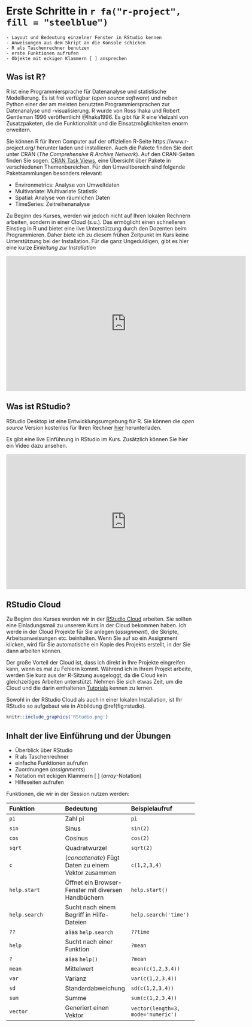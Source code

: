 
# Erste Schritte in `r fa("r-project", fill = "steelblue")` {#erste_schritte}   

```block
- Layout und Bedeutung einzelner Fenster in RStudio kennen
- Anweisungen aus dem Skript an die Konsole schicken
- R als Taschenrechner benutzen
- erste Funktionen aufrufen
- Objekte mit eckigen Klammern [ ] ansprechen
```


## Was ist R?
R ist eine Programmiersprache für Datenanalyse und statistische Modellierung. Es ist frei verfügbar (*open source software*) und neben Python einer der am meisten benutzten Programmiersprachen zur Datenanalyse und -visualisierung. R wurde von Ross Ihaka und Robert Gentleman 1996 veröffentlicht @Ihaka1996. Es gibt für R eine Vielzahl von Zusatzpaketen, die die Funktionalität und die Einsatzmöglichkeiten enorm erweitern.

Sie können R für Ihren Computer auf der offiziellen R-Seite https://www.r-project.org/ herunter laden und installieren. Auch die Pakete finden Sie dort unter CRAN (*The Comprehensive R Archive Network*). Auf den CRAN-Seiten finden Sie sogen. [CRAN Task Views](http://cran.r-project.org/web/views/), eine Übersicht über Pakete in verschiedenen Themenbereichen. Für den Umweltbereich sind folgende Paketsammlungen besonders relevant:

- Environmetrics: Analyse von Umweltdaten
- Multivariate: Multivariate Statistik
- Spatial: Analyse von räumlichen Daten
- TimeSeries: Zeitreihenanalyse

Zu Beginn des Kurses, werden wir jedoch nicht auf Ihren lokalen Rechnern arbeiten, sondern in einer Cloud (s.u.). Das ermöglicht einen schnelleren Einstieg in R und bietet eine live Unterstützung durch den Dozenten beim Programmieren. Daher biete ich zu diesem frühen Zeitpunkt im Kurs keine Unterstützung bei der Installation. Für die ganz Ungeduldigen, gibt es hier eine kurze *Einleitung zur Installation*

<iframe width="640" height="360" src="https://www.youtube.com/embed/kygOqp_zijk?list=PLG4WP9jv27SeMbBjhVcyXrGKQgnaex-0o" frameborder="0" allow="accelerometer; autoplay; encrypted-media; gyroscope; picture-in-picture" allowfullscreen></iframe>


## Was ist RStudio?
RStudio Desktop ist eine Entwicklungsumgebung für R. Sie können die *open source* Version kostenlos für Ihren Rechner [hier](https://rstudio.com/products/rstudio/#rstudio-desktop) herunterladen.

Es gibt eine live Einführung in RStudio im Kurs. Zusätzlich können Sie hier ein Video dazu ansehen.

<iframe width="640" height="360" src="https://www.youtube.com/embed/r5wOhFVWXUE?list=PLG4WP9jv27SeMbBjhVcyXrGKQgnaex-0o" frameborder="0" allow="accelerometer; autoplay; encrypted-media; gyroscope; picture-in-picture" allowfullscreen></iframe>


## RStudio Cloud
Zu Beginn des Kurses werden wir in der [RStudio Cloud](https://rstudio.cloud/) arbeiten. Sie sollten eine Einladungsmail zu unserem Kurs in der Cloud bekommen haben. Ich werde in der Cloud Projekte für Sie anlegen (*assignment*), die Skripte, Arbeitsanweisungen etc. beinhalten. Wenn Sie auf so ein Assignment klicken, wird für Sie automatische ein Kopie des Projekts erstellt, in der Sie dann arbeiten können.

Der große Vorteil der Cloud ist, dass ich direkt in Ihre Projekte eingreifen kann, wenn es mal zu Fehlern kommt. Während ich in Ihrem Projekt arbeite, werden Sie kurz aus der R-Sitzung ausgeloggt, da die Cloud kein gleichzeitiges Arbeiten unterstützt. Nehmen Sie sich etwas Zeit, um die Cloud und die darin enthaltenen [Tutorials](https://rstudio.cloud/learn/primers) kennen zu lernen.

Sowohl in der RStudio Cloud als auch in einer lokalen Installation, ist Ihr RStudio so aufgebaut wie in Abbildung \@ref(fig:rstudio).

```r
knitr::include_graphics('RStudio.png')
```




## Inhalt der live Einführung und der Übungen

- Überblick über RStudio
- R als Taschenrechner
- einfache Funktionen aufrufen
- Zuordnungen (*assignments*)
- Notation mit eckigen Klammern [ ] (*array*-Notation)
- Hilfeseiten aufrufen

Funktionen, die wir in der Session nutzen werden:

| Funktion | Bedeutung | Beispielaufruf |
:-----------|:----------|:------------|
`pi`	|	Zahl pi	|  `pi`|
`sin` | Sinus	| `sin(2)`|
`cos` | Cosinus	| `cos(2)`|
`sqrt` | Quadratwurzel	| `sqrt(2)`|
`c`	|  (*concatenate*) Fügt Daten zu einem Vektor zusammen	| `c(1,2,3,4)`|
`help.start` | Öffnet ein Browser-Fenster mit diversen Handbüchern	| `help.start()`|
`help.search` | Sucht nach einem Begriff in Hilfe-Dateien | `help.search('time')`|
`??` | alias `help.search` | `??time`|
`help`	| Sucht nach einer Funktion | `?mean`|
`?`	| alias  `help()`	| `?mean`|
`mean`	| Mittelwert	| `mean(c(1,2,3,4))`|
`var`	| Varianz	| `var(c(1,2,3,4))`|
`sd`	| Standardabweichung	|	`sd(c(1,2,3,4))`|
`sum`	| Summe	| `sum(c(1,2,3,4))`|
`vector`	| Generiert einen Vektor	| `vector(length=3, mode='numeric')`



